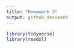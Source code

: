```yaml
---
title: "Homework 3"
output: github_document
---
```


```r
library(tidyverse)
library(readxl)
```
